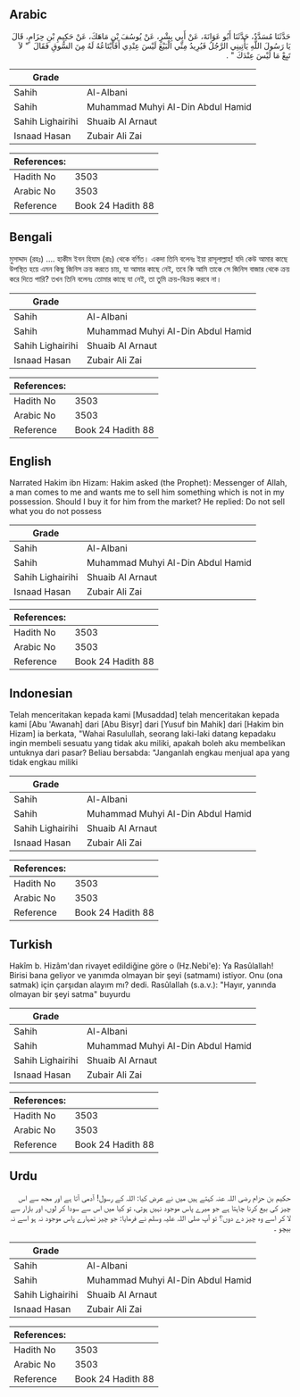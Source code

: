 ## Arabic


<div dir="rtl" lang="ar" style={{fontSize:'larger',backgroundColor:'#f8f9fa',padding:20}}>
حَدَّثَنَا مُسَدَّدٌ، حَدَّثَنَا أَبُو عَوَانَةَ، عَنْ أَبِي بِشْرٍ، عَنْ يُوسُفَ بْنِ مَاهَكَ، عَنْ حَكِيمِ بْنِ حِزَامٍ، قَالَ يَا رَسُولَ اللَّهِ يَأْتِينِي الرَّجُلُ فَيُرِيدُ مِنِّي الْبَيْعَ لَيْسَ عِنْدِي أَفَأَبْتَاعُهُ لَهُ مِنَ السُّوقِ فَقَالَ ‏ "‏ لاَ تَبِعْ مَا لَيْسَ عِنْدَكَ ‏"‏ ‏.‏
</div>
<div style={{backgroundColor:'#f8f9fa',padding:20, marginBottom: 10}}><table> <thead> <tr> <th>Grade</th> <th></th> </tr> </thead> <tbody> <tr><td>Sahih</td><td>Al-Albani</td></tr><tr><td>Sahih</td><td>Muhammad Muhyi Al-Din Abdul Hamid</td></tr><tr><td>Sahih Lighairihi</td><td>Shuaib Al Arnaut</td></tr><tr><td>Isnaad Hasan</td><td>Zubair Ali Zai</td></tr></tbody></table><table> <thead> <tr> <th>References:</th> <th></th> </tr> </thead> <tbody><tr><td>Hadith No</td><td>3503</td></tr><tr><td>Arabic No</td><td>3503</td></tr><tr><td>Reference</td><td>Book 24 Hadith 88</td></tr></tbody></table></div>

## Bengali


<div dir="ltr" lang="bn" style={{fontSize:'larger',backgroundColor:'#f8f9fa',padding:20}}>
মুসাদ্দাদ (রহঃ) .... হাকীম ইবন হিযাম (রাঃ) থেকে বর্ণিত। একদা তিনি বলেনঃ ইয়া রাসূলাল্লাহ! যদি কেউ আমার কাছে উপস্থিত হয়ে এমন কিছু জিনিস ক্রয় করতে চায়, যা আমার কাছে নেই, তবে কি আমি তাকে সে জিনিস বাজার থেকে ক্রয় করে দিতে পারি? তখন তিনি বলেনঃ তোমার কাছে যা নেই, তা তুমি ক্রয়-বিক্রয় করবে না।
</div>
<div style={{backgroundColor:'#f8f9fa',padding:20, marginBottom: 10}}><table> <thead> <tr> <th>Grade</th> <th></th> </tr> </thead> <tbody> <tr><td>Sahih</td><td>Al-Albani</td></tr><tr><td>Sahih</td><td>Muhammad Muhyi Al-Din Abdul Hamid</td></tr><tr><td>Sahih Lighairihi</td><td>Shuaib Al Arnaut</td></tr><tr><td>Isnaad Hasan</td><td>Zubair Ali Zai</td></tr></tbody></table><table> <thead> <tr> <th>References:</th> <th></th> </tr> </thead> <tbody><tr><td>Hadith No</td><td>3503</td></tr><tr><td>Arabic No</td><td>3503</td></tr><tr><td>Reference</td><td>Book 24 Hadith 88</td></tr></tbody></table></div>

## English


<div dir="ltr" lang="en" style={{fontSize:'larger',backgroundColor:'#f8f9fa',padding:20}}>
Narrated Hakim ibn Hizam: Hakim asked (the Prophet): Messenger of Allah, a man comes to me and wants me to sell him something which is not in my possession. Should I buy it for him from the market? He replied: Do not sell what you do not possess
</div>
<div style={{backgroundColor:'#f8f9fa',padding:20, marginBottom: 10}}><table> <thead> <tr> <th>Grade</th> <th></th> </tr> </thead> <tbody> <tr><td>Sahih</td><td>Al-Albani</td></tr><tr><td>Sahih</td><td>Muhammad Muhyi Al-Din Abdul Hamid</td></tr><tr><td>Sahih Lighairihi</td><td>Shuaib Al Arnaut</td></tr><tr><td>Isnaad Hasan</td><td>Zubair Ali Zai</td></tr></tbody></table><table> <thead> <tr> <th>References:</th> <th></th> </tr> </thead> <tbody><tr><td>Hadith No</td><td>3503</td></tr><tr><td>Arabic No</td><td>3503</td></tr><tr><td>Reference</td><td>Book 24 Hadith 88</td></tr></tbody></table></div>

## Indonesian


<div dir="ltr" lang="id" style={{fontSize:'larger',backgroundColor:'#f8f9fa',padding:20}}>
Telah menceritakan kepada kami [Musaddad] telah menceritakan kepada kami [Abu 'Awanah] dari [Abu Bisyr] dari [Yusuf bin Mahik] dari [Hakim bin Hizam] ia berkata, "Wahai Rasulullah, seorang laki-laki datang kepadaku ingin membeli sesuatu yang tidak aku miliki, apakah boleh aku membelikan untuknya dari pasar? Beliau bersabda: "Janganlah engkau menjual apa yang tidak engkau miliki
</div>
<div style={{backgroundColor:'#f8f9fa',padding:20, marginBottom: 10}}><table> <thead> <tr> <th>Grade</th> <th></th> </tr> </thead> <tbody> <tr><td>Sahih</td><td>Al-Albani</td></tr><tr><td>Sahih</td><td>Muhammad Muhyi Al-Din Abdul Hamid</td></tr><tr><td>Sahih Lighairihi</td><td>Shuaib Al Arnaut</td></tr><tr><td>Isnaad Hasan</td><td>Zubair Ali Zai</td></tr></tbody></table><table> <thead> <tr> <th>References:</th> <th></th> </tr> </thead> <tbody><tr><td>Hadith No</td><td>3503</td></tr><tr><td>Arabic No</td><td>3503</td></tr><tr><td>Reference</td><td>Book 24 Hadith 88</td></tr></tbody></table></div>

## Turkish


<div dir="ltr" lang="tr" style={{fontSize:'larger',backgroundColor:'#f8f9fa',padding:20}}>
Hakîm b. Hizâm'dan rivayet edildiğine göre o (Hz.Nebi'e): Ya Rasûlallah! Birisi bana geliyor ve yanımda olmayan bir şeyi (satmamı) istiyor. Onu (ona satmak) için çarşıdan alayım mı? dedi. Rasûlallah (s.a.v.): "Hayır, yanında olmayan bir şeyi satma" buyurdu
</div>
<div style={{backgroundColor:'#f8f9fa',padding:20, marginBottom: 10}}><table> <thead> <tr> <th>Grade</th> <th></th> </tr> </thead> <tbody> <tr><td>Sahih</td><td>Al-Albani</td></tr><tr><td>Sahih</td><td>Muhammad Muhyi Al-Din Abdul Hamid</td></tr><tr><td>Sahih Lighairihi</td><td>Shuaib Al Arnaut</td></tr><tr><td>Isnaad Hasan</td><td>Zubair Ali Zai</td></tr></tbody></table><table> <thead> <tr> <th>References:</th> <th></th> </tr> </thead> <tbody><tr><td>Hadith No</td><td>3503</td></tr><tr><td>Arabic No</td><td>3503</td></tr><tr><td>Reference</td><td>Book 24 Hadith 88</td></tr></tbody></table></div>

## Urdu


<div dir="rtl" lang="ur" style={{fontSize:'larger',backgroundColor:'#f8f9fa',padding:20}}>
حکیم بن حزام رضی اللہ عنہ کہتے ہیں میں نے عرض کیا: اللہ کے رسول! آدمی آتا ہے اور مجھ سے اس چیز کی بیع کرنا چاہتا ہے جو میرے پاس موجود نہیں ہوتی، تو کیا میں اس سے سودا کر لوں، اور بازار سے لا کر اسے وہ چیز دے دوں؟ تو آپ صلی اللہ علیہ وسلم نے فرمایا: جو چیز تمہارے پاس موجود نہ ہو اسے نہ بیچو ۔
</div>
<div style={{backgroundColor:'#f8f9fa',padding:20, marginBottom: 10}}><table> <thead> <tr> <th>Grade</th> <th></th> </tr> </thead> <tbody> <tr><td>Sahih</td><td>Al-Albani</td></tr><tr><td>Sahih</td><td>Muhammad Muhyi Al-Din Abdul Hamid</td></tr><tr><td>Sahih Lighairihi</td><td>Shuaib Al Arnaut</td></tr><tr><td>Isnaad Hasan</td><td>Zubair Ali Zai</td></tr></tbody></table><table> <thead> <tr> <th>References:</th> <th></th> </tr> </thead> <tbody><tr><td>Hadith No</td><td>3503</td></tr><tr><td>Arabic No</td><td>3503</td></tr><tr><td>Reference</td><td>Book 24 Hadith 88</td></tr></tbody></table></div>